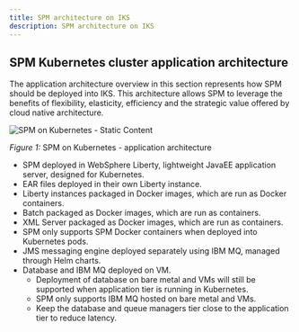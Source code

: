 ```yaml
---
title: SPM architecture on IKS
description: SPM architecture on IKS
---
```


## SPM Kubernetes cluster application architecture

The application architecture overview in this section represents how SPM should be deployed into IKS.
This architecture allows SPM to leverage the benefits of flexibility, elasticity, efficiency and the strategic value offered by cloud native architecture.

![SPM on Kubernetes - Static Content](../../images/spm-reference-arch-kube.png)
<Caption>

*Figure 1:* SPM on Kubernetes - application architecture

</Caption>

* SPM deployed in WebSphere Liberty, lightweight JavaEE application server, designed for Kubernetes.
* EAR files deployed in their own Liberty instance.
* Liberty instances packaged in Docker images, which are run as Docker containers.
* Batch packaged as Docker images, which are run as containers.
* XML Server packaged as Docker images, which are run as containers.
* SPM only supports SPM Docker containers when deployed into Kubernetes pods.
* JMS messaging engine deployed separately using IBM MQ, managed through Helm charts.
* Database and IBM MQ deployed on VM.
  * Deployment of database on bare metal and VMs will still be supported when application tier is running in Kubernetes.
  * SPM only supports IBM MQ hosted on bare metal and VMs.
  * Keep the database and queue managers tier close to the application tier to reduce latency.
